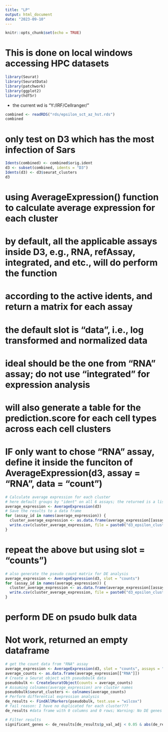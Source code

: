 ```yaml
---
title: "LP"
output: html_document
date: "2023-09-10"
---
```


```r
knitr::opts_chunk$set(echo = TRUE)
```

# This is done on local windows accessing HPC datasets 

```r
library(Seurat)
library(SeuratData)
library(patchwork)
library(ggplot2)
library(hdf5r)
```


- the current wd is "Y:/IRF/Cellranger/"


```r
combined <- readRDS("rds/epsilon_sct_az_hst.rds")
combined
```

# only test on D3 which has the most infection of Sars

```r
Idents(combined) <- combined$orig.ident
d3 <- subset(combined, idents = "D3")
Idents(d3) <- d3$seurat_clusters
d3
```

# using AverageExpression() function to calculate average expression for each cluster
# by default, all the applicable assays inside D3, e.g., RNA, refAssay, integrated, and etc., will do perform the function 
# according to the active idents, and return a matrix for each assay
# the default slot is "data", i.e., log transformed and normalized data
# ideal should be the one from "RNA" assay; do not use "integrated" for expression analysis
# will also generate a table for the prediction.score for each cell types across each cell clusters

# IF only want to chose "RNA" assay, define it inside the funciton of AverageExpression(d3, assay = "RNA", data = "count")
```r
# Calculate average expression for each cluster
# here default groups by "ident" on all 6 assays; the returned is a list of matrixes
average_expression <- AverageExpression(d3)
# Save the results to a data frame
for (assay_id in names(average_expression)) {
  cluster_average_expression <- as.data.frame(average_expression[[assay_id]])
  write.csv(cluster_average_expression, file = paste0("d3_epsilon_cluster_", assay_id, "_average_expression.csv"), row.names = TRUE)
}
```

# repeat the above but using slot = "counts")
```r
# also generate the pseudo count matrix for DE analysis
average_expression <- AverageExpression(d3, slot = "counts")
for (assay_id in names(average_expression)) {
  cluster_average_expression <- as.data.frame(average_expression[[assay_id]])
  write.csv(cluster_average_expression, file = paste0("d3_epsilon_cluster_", assay_id, "_average_counts.csv"), row.names = TRUE)
}
```

# perform DE on psudo bulk data
# Not work, returned an empty dataframe
```r
# get the count data from "RNA" assay
average_expression <- AverageExpression(d3, slot = "counts", assays = "RNA")
average_counts <- as.data.frame(average_expression[["RNA"]])
# Create a Seurat object with pseudobulk data
pseudobulk <- CreateSeuratObject(counts = average_counts)
# Assuming colnames(average_expression) are cluster names
pseudobulk$seurat_clusters <- colnames(average_counts)
# Perform differential expression analysis
de_results <- FindAllMarkers(pseudobulk, test.use = "wilcox")
# fail reason: I have no duplicated for each cluster???
de_results #data frame with 0 columns and 0 rows; Warning: No DE genes identified;
```

```r
# Filter results
significant_genes <- de_results[de_results$p_val_adj < 0.05 & abs(de_results$log2fc) > 1, ]

```
